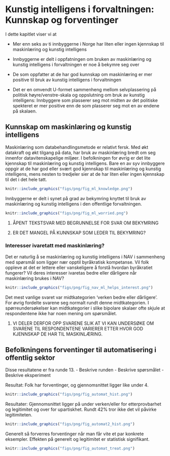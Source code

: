 # Kunstig intelligens i forvaltningen: Kunnskap og forventinger {#ki}

I dette kapitlet viser vi at

- Mer enn seks av ti innbyggerne i Norge har liten eller ingen kjennskap til maskinlæring og kunstig intelligens

- Innbyggerne er delt i oppfatningen om bruken av maskinlæring og kunstig intelligens i forvaltningen er noe å bekymre seg over

- De som oppfatter at de har god kunnskap om maskinlæring er mer positive til bruk av kunstig intelligens i forvaltningen

- Det er en omvendt U-formet sammenheng mellom selvplassering på politisk høyre/venstre-skala og oppslutning om bruk av kunstig intelligens: 
Innbyggere som plasserer seg mot midten av det politiske spekteret er mer positive enn de som plasserer seg mot en av endene på skalaen.

## Kunnskap om maskinlæring og kunstig intelligens

Maskinlæring som databehandlingsmetode er relativt fersk.
Med økt datakraft og økt tilgang på data, har bruk av maskinlæring bredt om seg innenfor datavitenskapelige miljøer.
I befolkningen for øvrig er det lite kjennskap til maskinlæring og kunstig intelligens.
Bare en av syv innbyggere oppgir at de har god eller svært god kjennskap til maskinlæring og kunstig intelligens, mens nesten to tredjeler sier at de har liten eller ingen kjennskap til det i det hele tatt.

<!-- I forkant av spørsmålene får derfor alle en liten introduksjon til hva det er. -->
<!-- De blir opplyst at å bruke maskinlæring innebærer å få datamaskiner til å lære seg å løse oppgaver basert på et datamateriale. -->
<!-- Ofte kan datamaskinen bli ekstremt treffsikker, men det krever typisk veldig mye datamateriale. -->
<!-- Maskinlæring er i dag grunnlaget for alt fra automatisk stemmegjenkjenning til førerløse biler. -->
<!-- Den offentlige forvaltningen, inkludert NAV, bruker i enkelte tilfeller maskinlæring for å hjelpe med å ta beslutninger i saker de har ansvar for. -->
<!-- Formålet er å redusere kostnader og behandlingstid, og å gjøre beslutninger bedre og mer treffsikre. -->
<!-- Et eksempel kan være å lære en datamaskin å forutsi omtrent hvor lenge en person vil være sykmeldt, basert på informasjon om sykdommen og personen. -->
<!-- Det kan en saksbehandler da bruke for å velge passende tiltak. -->
<!-- Etter denne korte introduksjonen kartla vi deres kjennskap og holdninger rundt bruk av maskinlæring i den offentlige forvaltningen. -->

```r
knitr::include_graphics("figs/png/fig_ml_knowledge.png")
```

Innbyggerne er delt i synet på grad av bekymring knyttet til bruk av maskinlæring og kunstig intelligens i den offentlige forvaltningen. 

```r
knitr::include_graphics("figs/png/fig_ml_worried.png")
```

1. ÅPENT TEKSTSVAR MED BEGRUNNELSE FOR SVAR OM BEKYMRING

2. ER DET MANGEL PÅ KUNNSKAP SOM LEDER TIL BEKYMRING?

### Interesser ivaretatt med maskinlæring?

Det er naturlig å se maskinlæring og kunstig intelligens i NAV i sammenheng med spørsmål som ligger nær opptil byråkratisk kompetanse.
Vil folk oppleve at det er lettere eller vanskeligere å forstå hvordan byråkratiet fungerer?
Vil deres interesser ivaretas bedre eller dårligere når maskinlæring brukes i NAV?

```r
knitr::include_graphics("figs/png/fig_nav_ml_helps_interest.png")
```

Det mest vanlige svaret var midtkategorien 'verken bedre eller dårligere'.
For øvrig fordelte svarene seg normalt rundt denne midtkategorien.
I spørreundersøkelser kan midtkategorier i slike bipolare skalaer ofte skjule at respondentene ikke har noen mening om spørsmålet.

1. VI DELER DERFOR OPP SVARENE SLIK AT VI KAN UNDERSØKE OM SVARENE TIL RESPONDENTENE VARIERER ETTER HVOR GOD KJENNSKAP DE HAR TIL MASKINLÆRING.

## Befolkningens forventinger til automatisering i offentlig sektor

Disse resultatene er fra runde 13.
- Beskrive runden
- Beskrive spørsmålet
- Beskrive eksperiment

Resultat: Folk har forventinger, og gjennomsnittet ligger like under 4.

```r
knitr::include_graphics("figs/png/fig_automat_hist.png")
```


Resultater: Gjennomsnittet ligger på under verken/eller for etterprovbarhet og legitimitet og over for upartiskhet. Rundt 42% tror ikke det vil påvirke legitimiteten.


```r
knitr::include_graphics("figs/png/fig_automat2_hist.png")
```

Generelt så forverres forventinger når man får vite et par konkrete eksempler. Effekten på generelt og legitimitet er statistisk signifikant. 

```r
knitr::include_graphics("figs/png/fig_automat_treat.png")
```


<!-- ![Generelle forventinger til automatisering i offentlig sektor](figs/png/fig_automat_hist.png){width='40%'} -->

<!-- ![Spesifike forventinger til automatisering i offentlig sektor](figs/png/fig_automat2_hist.png){width='100%'} -->

<!-- ![Effekt av å få vite konkrete eksempler på forventinger til automatisering i offentlig sektor](figs/png/fig_automat_treat.png){width='80%'} -->


